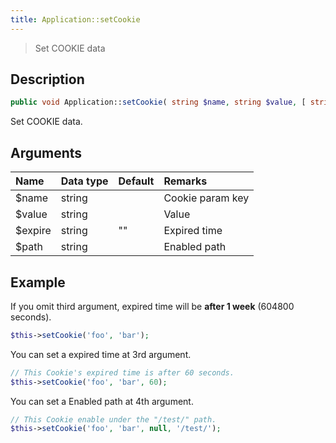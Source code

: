 ```yaml
---
title: Application::setCookie
---
```


> Set COOKIE data

## Description

```php
public void Application::setCookie( string $name, string $value, [ string $expire = "" ], [ string $path = "/" ] )
```

Set COOKIE data.


## Arguments

| Name    | Data type | Default | Remarks          |
| :------ | :-------- | :------ | :--------------- |
| $name   | string    |         | Cookie param key |
| $value  | string    |         | Value            |
| $expire | string    | ""      | Expired time     |
| $path   | string    |         | Enabled path     |


## Example

If you omit third argument, expired time will be **after 1 week** (604800 seconds).

```php title="Controller"
$this->setCookie('foo', 'bar');
```

You can set a expired time at 3rd argument.

```php title="Controller"
// This Cookie's expired time is after 60 seconds.
$this->setCookie('foo', 'bar', 60);
```

You can set a Enabled path at 4th argument.

```php title="Controller"
// This Cookie enable under the "/test/" path.
$this->setCookie('foo', 'bar', null, '/test/');
```